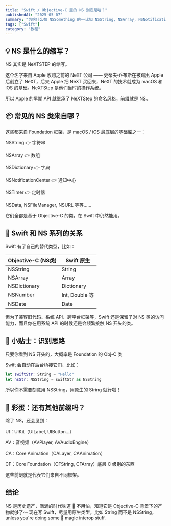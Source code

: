 ```yaml
---
title: "Swift / Objective-C 里的 NS 到底是啥？"
publishedAt: "2025-05-07"
summary: "为啥什么都 NSSomething 的——比如 NSString, NSArray, NSNotification……听起来就像“某种神秘组织”（笑）😆"
tags: ["Swift"]
category: "教程"
---
```


## 💡 NS 是什么的缩写？

NS 其实是 NeXTSTEP 的缩写。

这个名字来自 Apple 收购之前的 NeXT 公司 —— 史蒂夫·乔布斯在被踢出 Apple 后创立了 NeXT，后来 Apple 把 NeXT 买回来，NeXT 的技术就成为 macOS 和 iOS 的基础。NeXTStep 是他们当时的操作系统。

所以 Apple 的早期 API 就继承了 NeXTStep 的命名风格，前缀就是 NS。

## 📦 常见的 NS 类来自哪？

这些都来自 Foundation 框架，是 macOS / iOS 最底层的基础库之一：

NSString 👉 字符串

NSArray 👉 数组

NSDictionary 👉 字典

NSNotificationCenter 👉 通知中心

NSTimer 👉 定时器

NSData, NSFileManager, NSURL 等等……

它们全都是基于 Objective-C 的类，在 Swift 中仍然能用。

## 🤝 Swift 和 NS 系列的关系

Swift 有了自己的替代类型，比如：

| Objective-C (NS类) | Swift 原生     |
| ------------------ | -------------- |
| NSString           | String         |
| NSArray            | Array          |
| NSDictionary       | Dictionary     |
| NSNumber           | Int, Double 等 |
| NSDate             | Date           |

但为了兼容旧代码、系统 API、跨平台框架等，Swift 还是保留了对 NS 类的访问能力，而且你在用系统 API 的时候还是会频繁接触 NS 开头的类。

## 🧠 小贴士：识别思路

只要你看到 NS 开头的，大概率是 Foundation 的 Obj-C 类

Swift 会自动在后台桥接它们，比如：

```swift
let swiftStr: String = "Hello"
let nsStr: NSString = swiftStr as NSString
```

所以你不需要刻意用 NSString，用原生的 String 就行啦！

## 🎁 彩蛋：还有其他前缀吗？

除了 NS，还会见到：

UI：UIKit（UILabel, UIButton...）

AV：音视频（AVPlayer, AVAudioEngine）

CA：Core Animation（CALayer, CAAnimation）

CF：Core Foundation（CFString, CFArray）底层 C 级别的东西

这些前缀就是代表它们来自不同框架。

## 结论

NS 是历史遗产，满满的时代味道 🌈 不用怕，知道它是 Objective-C 背景下的产物就够了～
现在写 Swift，尽量用原生类型，比如 String 而不是 NSString，unless you're doing some 🧙 magic interop stuff.
